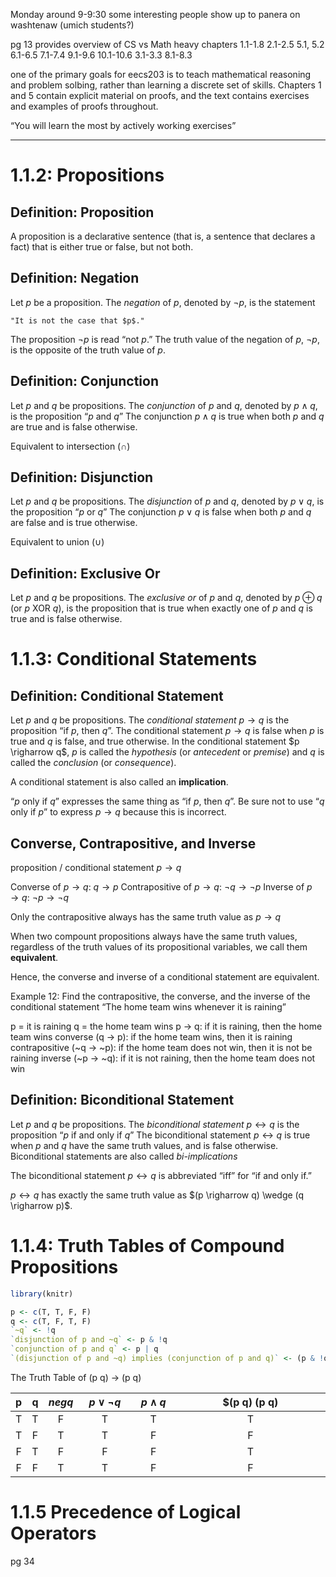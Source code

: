 

Monday around 9-9:30
	some interesting people show up to panera on washtenaw (umich students?)



pg 13 provides overview of CS vs Math heavy chapters
1.1-1.8
2.1-2.5
5.1, 5.2
6.1-6.5
7.1-7.4
9.1-9.6
10.1-10.6
3.1-3.3
8.1-8.3

one of the primary goals for eecs203 is to teach mathematical reasoning and problem solbing, rather than learning a discrete set of skills. Chapters 1 and 5 contain explicit material on proofs, and the text contains exercises and examples of proofs throughout.

"You will learn the most by actively working exercises"

---

# 1.1.2: Propositions

## Definition: Proposition

A proposition is a declarative sentence (that is, a sentence that declares a fact) that is either true or false, but not both.

## Definition: Negation

Let $p$ be a proposition. The *negation* of $p$, denoted by $\neg p$, is the statement

	"It is not the case that $p$."

The proposition $\neg p$ is read "not $p$." The truth value of the negation of $p$, $\neg p$, is the opposite of the truth value of $p$.

## Definition: Conjunction

Let $p$ and $q$ be propositions. The *conjunction* of $p$ and $q$, denoted by $p \wedge q$, is the proposition "$p$ and $q$" The conjunction $p \wedge q$ is true when both $p$ and $q$ are true and is false otherwise.

Equivalent to intersection ($\cap$)

## Definition: Disjunction

Let $p$ and $q$ be propositions. The *disjunction* of $p$ and $q$, denoted by $p \vee q$, is the proposition "$p$ or $q$" The conjunction $p \vee q$ is false when both $p$ and $q$ are false and is true otherwise.

Equivalent to union ($\cup$)

## Definition: Exclusive Or

Let $p$ and $q$ be propositions. The *exclusive or* of $p$ and $q$, denoted by $p \oplus q$ (or $p$ XOR $q$), is the proposition that is true when exactly one of $p$ and $q$ is true and is false otherwise.

# 1.1.3: Conditional Statements

## Definition: Conditional Statement

Let $p$ and $q$ be propositions. The *conditional statement* $p \rightarrow q$  is the proposition "if $p$, then $q$". The conditional statement $p \rightarrow q$ is false when $p$ is true and $q$ is false, and true otherwise. In the conditional statement $p \righarrow q$, $p$ is called the *hypothesis* (or *antecedent* or *premise*) and $q$ is called the *conclusion* (or *consequence*).

A conditional statement is also called an **implication**.

"$p$ only if $q$" expresses the same thing as "if $p$, then $q$".
Be sure not to use "$q$ only if $p$" to express $p \rightarrow q$ because this is incorrect.

## Converse, Contrapositive, and Inverse

proposition / conditional statement $p \rightarrow q$

Converse of $p \rightarrow q$: $q \rightarrow p$
Contrapositive of $p \rightarrow q$: $\neg q \rightarrow \neg p$
Inverse of $p \rightarrow q$: $\neg p \rightarrow \neg q$

Only the contrapositive always has the same truth value as $p \rightarrow q$

When two compount propositions always have the same truth values, regardless of the truth values of its propositional variables, we call them **equivalent**.

Hence, the converse and inverse of a conditional statement are equivalent.

Example 12: Find the contrapositive, the converse, and the inverse of the conditional statement
	"The home team wins whenever it is raining"

p = it is raining
q = the home team wins
p -> q: if it is raining, then the home team wins
converse       (q -> p):   if the home team wins, then it is raining
contrapositive (~q -> ~p): if the home team does not win, then it is not be raining
inverse        (~p -> ~q): if it is not raining, then the home team does not win

## Definition: Biconditional Statement

Let $p$ and $q$ be propositions. The *biconditional statement* $p \leftrightarrow q$ is the proposition "$p$ if and only if $q$" The biconditional statement $p \leftrightarrow q$ is true when $p$ and $q$ have the same truth values, and is false otherwise. Biconditional statements are also called *bi-implications*

The biconditional statement $p \leftrightarrow q$ is abbreviated "iff" for "if and only if."

$p \leftrightarrow q$ has exactly the same truth value as $(p \righarrow q) \wedge (q \righarrow p)$.

# 1.1.4: Truth Tables of Compound Propositions

```r
library(knitr)

p <- c(T, T, F, F)
q <- c(T, F, T, F)
`~q` <- !q
`disjunction of p and ~q` <- p & !q
`conjunction of p and q` <- p | q
`(disjunction of p and ~q) implies (conjunction of p and q)` <- (p & !q) == (p|q)
```

The Truth Table of (p \vee q) -> (p \wedge q)

| p     | q     | $neg q$ | $p \vee \neg q$ | $p \wedge q$ | $(p \vee \neg q) \rightarrow (p \wedge q) |
| :---: | :---: | :-----: | :-------------: | :----------: | :---------------------------------------: |
| T     | T     | F       | T               | T            | T                                         |
| T     | F     | T       | T               | F            | F                                         |
| F     | T     | F       | F               | F            | T                                         |
| F     | F     | T       | T               | F            | F                                         |

# 1.1.5 Precedence of Logical Operators

pg 34
